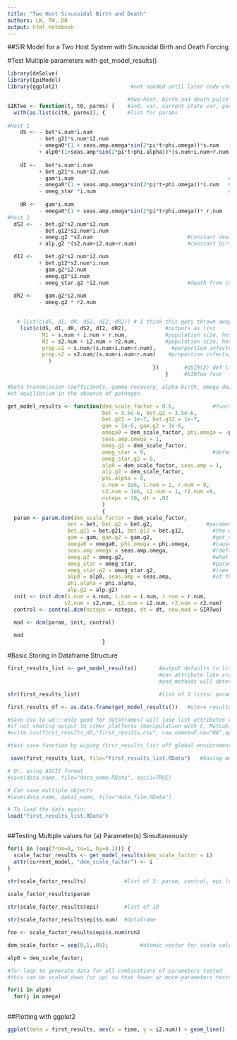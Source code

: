 ```yaml
---
title: "Two Host Sinusoidal Birth and Death"
authors: LW, TW, DN
output: html_notebook
---
```


##SIR Model for a Two Host System with Sinusoidal Birth and Death Forcing

#Test Multiple parameters with get_model_results()


```r
library(deSolve)
library(EpiModel)
library(ggplot2)                       #not needed until later code chunks

                                      #two-host, birth and death pulse subfunction
SIRTwo <- function(t, t0, parms) {    #ind. var, current state var, parameters
  with(as.list(c(t0, parms)), {       #list for params
    
#Host 1    
    dS <- - bet*s.num*i.num                                             #beta_1 
          - bet.g21*s.num*i2.num                                        #beta_21
          - omega0*(1 + seas.amp.omega*sin(2*pi*t+phi.omega))*s.num     #deathrate w/ seasonal shift
          + alp0*(1+seas.amp*sin(2*pi*t+phi.alpha))*(s.num+i.num+r.num) #birthrate w/ seasonal shift
    
    dI <-   bet*s.num*i.num
          + bet.g21*s.num*i2.num 
          - gam*i.num                                                 #gamma_1
          - omega0*(1 + seas.amp.omega*sin(2*pi*t+phi.omega))*i.num   #deathrate w/ seasonal shift
          - omeg_star *i.num                                          #death from infection
    
    dR <-   gam*i.num 
          - omega0*(1 + seas.amp.omega*sin(2*pi*t+phi.omega))* r.num     #deathrate w/ seasonal shift
#Host 2    
  dS2 <-  - bet.g2*s2.num*i2.num  
          - bet.g12*s2.num*i.num  
          - omeg.g2 *s2.num                              #constant deathrate
          + alp.g2 *(s2.num+i2.num+r.num)                #constant birthrate

  dI2 <-    bet.g2*s2.num*i2.num
          + bet.g12*s2.num*i.num 
          - gam.g2*i2.num 
          - omeg.g2*i2.num 
          - omeg_star.g2 *i2.num                         #death from infection, host 2
  
  dR2 <-    gam.g2*i2.num  
          - omeg.g2 * r2.num
  

   # list(c(dS, dI, dR, dS2, dI2, dR2)) # I think this gets thrown away?
    list(c(dS, dI, dR, dS2, dI2, dR2),            #outputs as list
           N1 = s.num + i.num + r.num,            #population size, host 1
           N2 = s2.num + i2.num + r2.num,         #population size, host 2
           prop.s1 = s.num/(s.num+i.num+r.num),     #porportion infected, host 1
           prop.s2 = s2.num/(s.num+i.num+r.num)    #proportion infects, host 2
             )                                                        
                                              })        #dSIR(2) def list, state/parms list
                                                  }     #SIRTwo func

#beta transmission coefficients, gamma recovery, alpha birth, omega death, omega star death from infection
#at equilibrium in the absence of pathogen

get_model_results <- function(dem_scale_factor = 0.6,            #function with defaults declared 
                              bet = 3.5e-6, bet.g2 = 3.5e-6,
                              bet.g21 = 1e-7, bet.g12 = 1e-7, 
                              gam = 1e-6, gam.g2 = 1e-6,
                              omega0 = dem_scale_factor, phi.omega = -pi/2, 
                              seas.amp.omega = 1,
                              omeg.g2 = dem_scale_factor, 
                              omeg_star = 0,                     #default to no death from infection
                              omeg_star.g2 = 0,
                              alp0 = dem_scale_factor, seas.amp = 1,
                              alp.g2 = dem_scale_factor,
                              phi.alpha = 0,
                              s.num = 1e6, i.num = 1, r.num = 0,
                              s2.num = 1e6, i2.num = 1, r2.num =0,
                              nsteps = 10, dt = .02
                              )
                              { 
  param <- param.dcm(dem_scale_factor = dem_scale_factor,
                   bet = bet, bet.g2 = bet.g2,                 #parameters
                   bet.g21 = bet.g21, bet.g12 = bet.g12,         #the way this works is calling func
                   gam = gam, gam.g2 = gam.g2,                   #get_model_results() w/o any arguments
                   omega0 = omega0, phi.omega = phi.omega,       #causes execution w/ defaults set above
                   seas.amp.omega = seas.amp.omega,              #(defaults can be reset BUT)
                   omeg.g2 = omeg.g2,                            #what this enables us to do is keep all
                   omeg_star = omeg_star,                        #params at a default while we use a loop
                   omeg_star.g2 = omeg_star.g2,                  #(see below) to run through all values  
                   alp0 = alp0, seas.amp = seas.amp,             #of the param we're investigating
                   phi.alpha = phi.alpha,
                   alp.g2 = alp.g2)                              
  init <- init.dcm(s.num = s.num, i.num = i.num, r.num = r.num,
                  s2.num = s2.num, i2.num = i2.num, r2.num = r2.num)
  control <- control.dcm(nsteps = nsteps, dt = dt, new.mod = SIRTwo)

  mod <- dcm(param, init, control)
                                
  mod
                              }

```

#Basic Storing in Dataframe Structure

```r
first_results_list <- get_model_results()       #output defaults to list data structure, maybe use
                                                #can attribute like crazy..plotting, analysis needs 
                                                #and methods will determine which way better

str(first_results_list)                         #list of 3 lists: param, control, epi (defined line 52)

first_results_df <- as.data.frame(get_model_results())   #store results as dataframe>>for use w/ ggplot2

#save csv to wd:::only good for dataframes? will lose list attributes when reading back into R
#if not sharing output to other platforms (manipulation with C, MatLab) no need
#write.csv(first_results_df,"first_results.csv", row.names=F,na="NA",append=T, quote= FALSE, sep=",", col.names=T)

#test save function by wiping first_results_list off global enviornment

 save(first_results_list, file="first_results_list.RData")   #Saving mult objects in binary RData format 

# Or, using ASCII format
#save(data_name, file="data_name.RData", ascii=TRUE)

# Can save multiple objects
#save(data_name, data1_name, file="data_file.RData")

# To load the data again:
load("first_results_list.RData")



```

##Testing Multiple values for (a) Parameter(s) Simultaneously

```r

for(i in (seq(from=0, to=1, by=0.1))) {       
  scale_factor_results <- get_model_results(dem_scale_factor = i)
  attr(current_model, "dem_scale_factor") <- i
}

str(scale_factor_results)            #list of 3: param, control, epi (defined line 52)
                                    
scale_factor_results$param

str(scale_factor_results$epi)        #list of 10

str(scale_factor_results$epi$s.num)  #dataframe

foo <- scale_factor_results$epi$s.num$run2

dem_scale_factor = seq(0,1,.05);          #atomic vector for scale values

alp0 = dem_scale_factor;

#for-loop to generate data for all combinations of parameters tested
#this can be scaled down (or up) so that fewer or more parameters tested

for(i in alp0)   
  for(j in omega)
  
```

##Plotting with ggplot2

```r
ggplot(data = first_results, aes(x = time, y = i2.num)) + geom_line()

```

